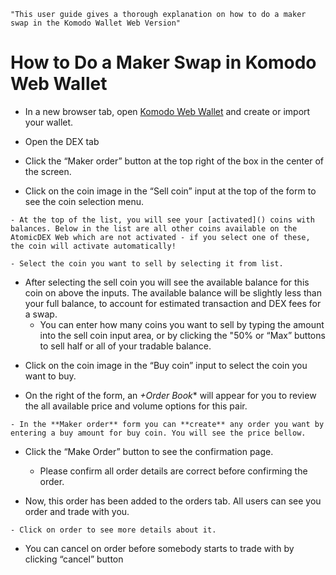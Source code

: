     "This user guide gives a thorough explanation on how to do a maker swap in the Komodo Wallet Web Version"



# How to Do a Maker Swap in Komodo Web Wallet

*   In a new browser tab, open [Komodo Web Wallet](https://app.komodoplatform.com/#/dex) and create or import your wallet.

*   Open the DEX tab

<OptimizedImage title=" How to Do a Maker Swap in Komodo Web Wallet" src={howToDoMakerSwap1} alt=" How to Do a Maker Swap in Komodo Web Wallet" />

*   Click the “Maker order” button at the top right of the box in the center of the screen.

<OptimizedImage title=" How to Do a Maker Swap in Komodo Web Wallet" src={howToDoMakerSwap2} alt=" How to Do a Maker Swap in Komodo Web Wallet" />

*   Click on the coin image in the “Sell coin” input at the top of the form to see the coin selection menu.

<OptimizedImage title=" How to Do a Maker Swap in Komodo Web Wallet" src={howToDoMakerSwap3} alt=" How to Do a Maker Swap in Komodo Web Wallet" />

    - At the top of the list, you will see your [activated]() coins with balances. Below in the list are all other coins available on the AtomicDEX Web which are not activated - if you select one of these, the coin will activate automatically!

<OptimizedImage title=" How to Do a Maker Swap in Komodo Web Wallet" src={howToDoMakerSwap4} alt=" How to Do a Maker Swap in Komodo Web Wallet" />

    - Select the coin you want to sell by selecting it from list.

*   After selecting the sell coin you will see the available balance for this coin on above the inputs. The available balance will be slightly less than your full balance, to account for estimated transaction and DEX fees for a swap.
    - You can enter how many coins you want to sell by typing the amount into the sell coin input area, or by clicking the "50% or “Max” buttons to sell half or all of your tradable balance.

<OptimizedImage title=" How to Do a Maker Swap in Komodo Web Wallet" src={howToDoMakerSwap5} alt=" How to Do a Maker Swap in Komodo Web Wallet" />

*   Click on the coin image in the “Buy coin” input to select the coin you want to buy.

<OptimizedImage title=" How to Do a Maker Swap in Komodo Web Wallet" src={howToDoMakerSwap6} alt=" How to Do a Maker Swap in Komodo Web Wallet" />


*   On the right of the form, an *+Order Book** will appear for you to review the all available price and volume options for this pair.

<OptimizedImage title=" How to Do a Maker Swap in Komodo Web Wallet" src={howToDoMakerSwap7} alt=" How to Do a Maker Swap in Komodo Web Wallet" />

    - In the **Maker order** form you can **create** any order you want by entering a buy amount for buy coin. You will see the price bellow.

<OptimizedImage title=" How to Do a Maker Swap in Komodo Web Wallet" src={howToDoMakerSwap8} alt=" How to Do a Maker Swap in Komodo Web Wallet" />

*   Click the “Make Order” button to see the confirmation page.

    - Please confirm all order details are correct before confirming the order.

<OptimizedImage title=" How to Do a Maker Swap in Komodo Web Wallet" src={howToDoMakerSwap9} alt=" How to Do a Maker Swap in Komodo Web Wallet" />

*   Now, this order has been added to the orders tab. All users can see you order and trade with you.

<OptimizedImage title=" How to Do a Maker Swap in Komodo Web Wallet" src={howToDoMakerSwap10} alt=" How to Do a Maker Swap in Komodo Web Wallet" />

    - Click on order to see more details about it.

<OptimizedImage title=" How to Do a Maker Swap in Komodo Web Wallet" src={howToDoMakerSwap11} alt=" How to Do a Maker Swap in Komodo Web Wallet" />

*   You can cancel on order before somebody starts to trade with by clicking “cancel” button

<OptimizedImage title=" How to Do a Maker Swap in Komodo Web Wallet" src={howToDoMakerSwap12} alt=" How to Do a Maker Swap in Komodo Web Wallet" />
